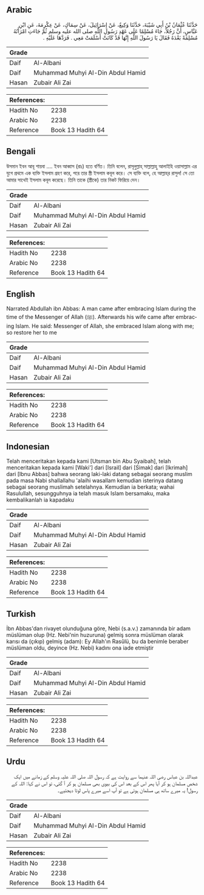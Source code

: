 ## Arabic


<div dir="rtl" lang="ar" style={{fontSize:'larger',backgroundColor:'#f8f9fa',padding:20}}>
حَدَّثَنَا عُثْمَانُ بْنُ أَبِي شَيْبَةَ، حَدَّثَنَا وَكِيعٌ، عَنْ إِسْرَائِيلَ، عَنْ سِمَاكٍ، عَنْ عِكْرِمَةَ، عَنِ ابْنِ عَبَّاسٍ، أَنَّ رَجُلاً، جَاءَ مُسْلِمًا عَلَى عَهْدِ رَسُولِ اللَّهِ صلى الله عليه وسلم ثُمَّ جَاءَتِ امْرَأَتُهُ مُسْلِمَةً بَعْدَهُ فَقَالَ يَا رَسُولَ اللَّهِ إِنَّهَا قَدْ كَانَتْ أَسْلَمَتْ مَعِي ‏.‏ فَرَدَّهَا عَلَيْهِ ‏.‏
</div>
<div style={{backgroundColor:'#f8f9fa',padding:20, marginBottom: 10}}><table> <thead> <tr> <th>Grade</th> <th></th> </tr> </thead> <tbody> <tr><td>Daif</td><td>Al-Albani</td></tr><tr><td>Daif</td><td>Muhammad Muhyi Al-Din Abdul Hamid</td></tr><tr><td>Hasan</td><td>Zubair Ali Zai</td></tr></tbody></table><table> <thead> <tr> <th>References:</th> <th></th> </tr> </thead> <tbody><tr><td>Hadith No</td><td>2238</td></tr><tr><td>Arabic No</td><td>2238</td></tr><tr><td>Reference</td><td>Book 13 Hadith 64</td></tr></tbody></table></div>

## Bengali


<div dir="ltr" lang="bn" style={{fontSize:'larger',backgroundColor:'#f8f9fa',padding:20}}>
উসমান ইবন আবূ শায়বা .... ইবন আব্বাস (রাঃ) হতে বর্ণিত। তিনি বলেন, রাসূলুল্লাহ্ সাল্লাল্লাহু আলাইহি ওয়াসাল্লাম এর যুগে প্রথমে এক ব্যক্তি ইসলাম গ্রহণ করে, পরে তার স্ত্রী ইসলাম কবূল করে। সে ব্যক্তি বলে, হে আল্লাহ্‌র রাসুল! সে তো আমার সাথেই ইসলাম কবূল করেছে। তিনি তাকে (স্ত্রীকে) তার নিকট ফিরিয়ে দেন।
</div>
<div style={{backgroundColor:'#f8f9fa',padding:20, marginBottom: 10}}><table> <thead> <tr> <th>Grade</th> <th></th> </tr> </thead> <tbody> <tr><td>Daif</td><td>Al-Albani</td></tr><tr><td>Daif</td><td>Muhammad Muhyi Al-Din Abdul Hamid</td></tr><tr><td>Hasan</td><td>Zubair Ali Zai</td></tr></tbody></table><table> <thead> <tr> <th>References:</th> <th></th> </tr> </thead> <tbody><tr><td>Hadith No</td><td>2238</td></tr><tr><td>Arabic No</td><td>2238</td></tr><tr><td>Reference</td><td>Book 13 Hadith 64</td></tr></tbody></table></div>

## English


<div dir="ltr" lang="en" style={{fontSize:'larger',backgroundColor:'#f8f9fa',padding:20}}>
Narrated Abdullah ibn Abbas: A man came after embracing Islam during the time of the Messenger of Allah (ﷺ). Afterwards his wife came after embracing Islam. He said: Messenger of Allah, she embraced Islam along with me; so restore her to me
</div>
<div style={{backgroundColor:'#f8f9fa',padding:20, marginBottom: 10}}><table> <thead> <tr> <th>Grade</th> <th></th> </tr> </thead> <tbody> <tr><td>Daif</td><td>Al-Albani</td></tr><tr><td>Daif</td><td>Muhammad Muhyi Al-Din Abdul Hamid</td></tr><tr><td>Hasan</td><td>Zubair Ali Zai</td></tr></tbody></table><table> <thead> <tr> <th>References:</th> <th></th> </tr> </thead> <tbody><tr><td>Hadith No</td><td>2238</td></tr><tr><td>Arabic No</td><td>2238</td></tr><tr><td>Reference</td><td>Book 13 Hadith 64</td></tr></tbody></table></div>

## Indonesian


<div dir="ltr" lang="id" style={{fontSize:'larger',backgroundColor:'#f8f9fa',padding:20}}>
Telah menceritakan kepada kami [Utsman bin Abu Syaibah], telah menceritakan kepada kami [Waki'] dari [Israil] dari [Simak] dari [Ikrimah] dari [Ibnu Abbas] bahwa seorang laki-laki datang sebagai seorang muslim pada masa Nabi shallallahu 'alaihi wasallam kemudian isterinya datang sebagai seorang muslimah setelahnya. Kemudian ia berkata; wahai Rasulullah, sesungguhnya ia telah masuk Islam bersamaku, maka kembalikanlah ia kapadaku
</div>
<div style={{backgroundColor:'#f8f9fa',padding:20, marginBottom: 10}}><table> <thead> <tr> <th>Grade</th> <th></th> </tr> </thead> <tbody> <tr><td>Daif</td><td>Al-Albani</td></tr><tr><td>Daif</td><td>Muhammad Muhyi Al-Din Abdul Hamid</td></tr><tr><td>Hasan</td><td>Zubair Ali Zai</td></tr></tbody></table><table> <thead> <tr> <th>References:</th> <th></th> </tr> </thead> <tbody><tr><td>Hadith No</td><td>2238</td></tr><tr><td>Arabic No</td><td>2238</td></tr><tr><td>Reference</td><td>Book 13 Hadith 64</td></tr></tbody></table></div>

## Turkish


<div dir="ltr" lang="tr" style={{fontSize:'larger',backgroundColor:'#f8f9fa',padding:20}}>
İbn Abbas'dan rivayet olunduğuna göre, Nebi (s.a.v.) zamanında bir adam müslüman olup (Hz. Nebi'nin huzuruna) gelmiş sonra müslüman olarak karısı da (çıkıp) gelmiş (adam): Ey Allah'ın Rasûlü, bu da benimle beraber müslüman oldu, deyince (Hz. Nebi) kadını ona iade etmiştir
</div>
<div style={{backgroundColor:'#f8f9fa',padding:20, marginBottom: 10}}><table> <thead> <tr> <th>Grade</th> <th></th> </tr> </thead> <tbody> <tr><td>Daif</td><td>Al-Albani</td></tr><tr><td>Daif</td><td>Muhammad Muhyi Al-Din Abdul Hamid</td></tr><tr><td>Hasan</td><td>Zubair Ali Zai</td></tr></tbody></table><table> <thead> <tr> <th>References:</th> <th></th> </tr> </thead> <tbody><tr><td>Hadith No</td><td>2238</td></tr><tr><td>Arabic No</td><td>2238</td></tr><tr><td>Reference</td><td>Book 13 Hadith 64</td></tr></tbody></table></div>

## Urdu


<div dir="rtl" lang="ur" style={{fontSize:'larger',backgroundColor:'#f8f9fa',padding:20}}>
عبداللہ بن عباس رضی اللہ عنہما سے روایت ہے کہ رسول اللہ صلی اللہ علیہ وسلم کے زمانے میں ایک شخص مسلمان ہو کر آیا پھر اس کے بعد اس کی بیوی بھی مسلمان ہو کر آ گئی، تو اس نے کہا: اللہ کے رسول! یہ میرے ساتھ ہی مسلمان ہوئی ہے تو آپ اسے میرے پاس لوٹا دیجئیے۔
</div>
<div style={{backgroundColor:'#f8f9fa',padding:20, marginBottom: 10}}><table> <thead> <tr> <th>Grade</th> <th></th> </tr> </thead> <tbody> <tr><td>Daif</td><td>Al-Albani</td></tr><tr><td>Daif</td><td>Muhammad Muhyi Al-Din Abdul Hamid</td></tr><tr><td>Hasan</td><td>Zubair Ali Zai</td></tr></tbody></table><table> <thead> <tr> <th>References:</th> <th></th> </tr> </thead> <tbody><tr><td>Hadith No</td><td>2238</td></tr><tr><td>Arabic No</td><td>2238</td></tr><tr><td>Reference</td><td>Book 13 Hadith 64</td></tr></tbody></table></div>